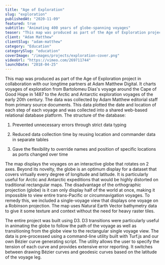 ```yaml
---
title: "Age of Exploration"
slug: "exploration"
publishedAt: "2020-11-09"
featured: true
subtitle: "Animating 400 years of globe-spanning voyages"
teaser: "This map was produced as part of the Age of Exploration project in collaboration with our longtime partners at Adam Matthew Digital."
client: "Adam Matthew"
clientSlug: "adam-matthew"
category: "Education"
categorySlug: "education"
coverImage: "/images/projects/exploration-cover.png"
videoUrl: "https://vimeo.com/269711744"
launchDate: "2018-04-25"
---
```


This map was produced as part of the Age of Exploration project in collaboration with our longtime partners at Adam Matthew Digital. It charts voyages of exploration from Bartolomeu Dias's voyage around the Cape of Good Hope in 1487 to the Arctic and Antarctic exploration voyages of the early 20th century. The data was collected by Adam Matthew editorial staff from primary source documents. This data plotted the date and location of each step of each voyage and was collected into a shared web-based relational database platform. The structure of the database:

1.  Prevented unnecessary errors through strict data typing

2.  Reduced data collection time by reusing location and commander data in separate tables

3.  Gave the flexibility to override names and position of specific locations as ports changed over time

The map displays the voyages on an interactive globe that rotates on 2 axes. Beyond its novelty, the globe is an optimum display for a dataset that covers virtually every degree of longitude and latitude. It is particularly useful for Arctic and Antarctic expeditions that would be highly distorted on traditional rectangular maps. The disadvantage of the orthographic projection (globe) is it can only display half of the world at once, making it impossible to view entire trans-Pacific or circumnavigation voyages. To remedy this, we included a single-voyage view that displays one voyage on a Robinson projection. The map uses Natural Earth Vector bathymetry data to give it some texture and context without the need for heavy raster tiles.

The entire project was built using D3. D3 transitions were particularly useful in animating the globe to follow the path of the voyage as well as transitioning from the globe view to the rectangular single voyage view. The data is pre-processed using a command-line utility built with Turf.js and our own Bézier curve generating script. The utility allows the user to specify the tension of each curve and provides extensive error reporting. It switches between drawing Bézier curves and geodesic curves based on the latitude of the voyage leg.